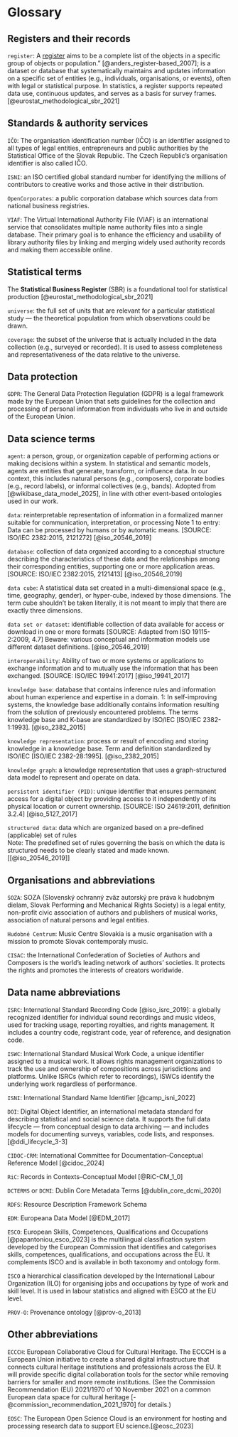 # Glossary {#glossary .unnumbered}

## Registers and their records

`register`: A [register](#glossary) aims to be a complete list of the objects in a specific group of objects or population." [@anders_register-based_2007]; is a dataset or database that systematically maintains and updates information on a specific set of entities (e.g., individuals, organisations, or events), often with legal or statistical purpose. In statistics, a register supports repeated data use, continuous updates, and serves as a basis for survey frames. [@eurostat_methodological_sbr_2021]

## Standards & authority services

`IČO`: The organisation identification number (IČO) is an identifier assigned to all types of legal entities, entrepreneurs and public authorities by the Statistical Office of the Slovak Republic. The Czech Republic's organisation identifier is also called IČO.

`ISNI`: an ISO certified global standard number for identifying the millions of contributors to creative works and those active in their distribution.

`OpenCorporates`: a public corporation database which sources data from national business registries.

`VIAF`: The Virtual International Authority File (VIAF) is an international service that consolidates multiple name authority files into a single database. Their primary goal is to enhance the efficiency and usability of library authority files by linking and merging widely used authority records and making them accessible online.

## Statistical terms

The **Statistical Business Register** (SBR) is a foundational tool for statistical production [@eurostat_methodological_sbr_2021]

`universe`: the full set of units that are relevant for a particular statistical study — the theoretical population from which observations could be drawn.

`coverage`: the subset of the universe that is actually included in the data collection (e.g., surveyed or recorded). It is used to assess completeness and representativeness of the data relative to the universe.

## Data protection

`GDPR`: The General Data Protection Regulation (GDPR) is a legal framework made by the European Union that sets guidelines for the collection and processing of personal information from individuals who live in and outside of the European Union.

## Data science terms

`agent`: a person, group, or organization capable of performing actions or making decisions within a system. In statistical and semantic models, agents are entities that generate, transform, or influence data. In our context, this includes natural persons (e.g., composers), corporate bodies (e.g., record labels), or informal collectives (e.g., bands). Adopted from [@wikibase_data_model_2025], in line with other event-based ontologies used in our work.

`data`: reinterpretable representation of information in a formalized manner suitable for communication, interpretation, or processing Note 1 to entry: Data can be processed by humans or by automatic means. \[SOURCE: ISO/IEC 2382:2015, 2121272\] [@iso_20546_2019]

`database`: collection of data organized according to a conceptual structure describing the characteristics of these data and the relationships among their corresponding entities, supporting one or more application areas. \[SOURCE: ISO/IEC 2382:2015, 2121413\] [@iso_20546_2019]

`data cube`: A statistical data set created in a multi-dimensional space (e.g., time, geography, gender), or hyper-cube, indexed by those dimensions. The term cube shouldn't be taken literally, it is not meant to imply that there are exactly three dimensions.

`data set or dataset`: identifiable collection of data available for access or download in one or more formats \[SOURCE: Adapted from ISO 19115-2:2009, 4.7\] Beware: various conceptual and information models use different dataset definitions. [@iso_20546_2019]

`interoperability`: Ability of two or more systems or applications to exchange information and to mutually use the information that has been exchanged. \[SOURCE: ISO/IEC 19941:2017\] [@iso_19941_2017]

`knowledge base`: database that contains inference rules and information about human experience and expertise in a domain. 1: In self-improving systems, the knowledge base additionally contains information resulting from the solution of previously encountered problems. The terms knowledge base and K-base are standardized by ISO/IEC \[ISO/IEC 2382-1:1993\]. [@iso_2382_2015]

`knowledge representation`: process or result of encoding and storing knowledge in a knowledge base. Term and definition standardized by ISO/IEC \[ISO/IEC 2382-28:1995\]. [@iso_2382_2015]

`knowledge graph`: a knowledge representation that uses a graph-structured data model to represent and operate on data.

`persistent identifier (PID)`: unique identifier that ensures permanent access for a digital object by providing access to it independently of its physical location or current ownership. \[SOURCE: ISO 24619:2011, definition 3.2.4\] [@iso_5127_2017]

`structured data`: data which are organized based on a pre-defined (applicable) set of rules\
Note: The predefined set of rules governing the basis on which the data is structured needs to be clearly stated and made known. \[[@iso_20546_2019]\]

## Organisations and abbreviations

`SOZA`: SOZA (Slovenský ochranný zväz autorský pre práva k hudobným dielam, Slovak Performing and Mechanical Rights Society) is a legal entity, non-profit civic association of authors and publishers of musical works, association of natural persons and legal entities.

`Hudobné Centrum`: Music Centre Slovakia is a music organisation with a mission to promote Slovak contemporaly music.

`CISAC`: the International Confederation of Societies of Authors and Composers is the world’s leading network of authors’ societies. It protects the rights and promotes the interests of creators worldwide.

## Data name abbreviations

`ISRC`: International Standard Recording Code [@iso_isrc_2019]: a globally recognized identifier for individual sound recordings and music videos, used for tracking usage, reporting royalties, and rights management. It includes a country code, registrant code, year of reference, and designation code.

`ISWC`: International Standard Musical Work Code, a unique identifier assigned to a musical work. It allows rights management organizations to track the use and ownership of compositions across jurisdictions and platforms. Unlike ISRCs (which refer to recordings), ISWCs identify the underlying work regardless of performance.

`ISNI`: International Standard Name Identifier [@camp_isni_2022]

`DOI`: Digital Object Identifier, an international metadata standard for describing statistical and social science data. It supports the full data lifecycle — from conceptual design to data archiving — and includes models for documenting surveys, variables, code lists, and responses. [@ddi_lifecycle_3-3]

`CIDOC-CRM`: International Committee for Documentation–Conceptual Reference Model [@cidoc_2024]

`RiC`: Records in Contexts–Conceptual Model [@RiC-CM_1_0]

`DCTERMS` or `DCMI`: Dublin Core Metadata Terms [@dublin_core_dcmi_2020]

`RDFS`: Resource Description Framework Schema

`EDM`: Europeana Data Model [@EDM_2017]

`ESCO`: European Skills, Competences, Qualifications and Occupations [@papantoniou_esco_2023] is the multilingual classification system developed by the European Commission that identifies and categorises skills, competences, qualifications, and occupations across the EU. It complements ISCO and is available in both taxonomy and ontology form.

`ISCO` a hierarchical classification developed by the International Labour Organization (ILO) for organising jobs and occupations by type of work and skill level. It is used in labour statistics and aligned with ESCO at the EU level.

`PROV-O`: Provenance ontology [@prov-o_2013]

## Other abbreviations

`ECCCH`: European Collaborative Cloud for Cultural Heritage. The ECCCH is a European Union initiative to create a shared digital infrastructure that connects cultural heritage institutions and professionals across the EU. It will provide specific digital collaboration tools for the sector while removing barriers for smaller and more remote institutions. (See the Commission Recommendation (EU) 2021/1970 of 10 November 2021 on a common European data space for cultural heritage [-@commission_recommendation_2021_1970] for details.)

`EOSC`: The European Open Science Cloud is an environment for hosting and processing research data to support EU science.[@eosc_2023]
